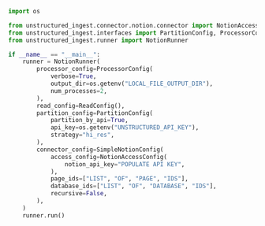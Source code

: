 ```python Python
import os

from unstructured_ingest.connector.notion.connector import NotionAccessConfig, SimpleNotionConfig
from unstructured_ingest.interfaces import PartitionConfig, ProcessorConfig, ReadConfig
from unstructured_ingest.runner import NotionRunner

if __name__ == "__main__":
    runner = NotionRunner(
        processor_config=ProcessorConfig(
            verbose=True,
            output_dir=os.getenv("LOCAL_FILE_OUTPUT_DIR"),
            num_processes=2,
        ),
        read_config=ReadConfig(),
        partition_config=PartitionConfig(
            partition_by_api=True,
            api_key=os.getenv("UNSTRUCTURED_API_KEY"),
            strategy="hi_res",
        ),
        connector_config=SimpleNotionConfig(
            access_config=NotionAccessConfig(
                notion_api_key="POPULATE API KEY",
            ),
            page_ids=["LIST", "OF", "PAGE", "IDS"],
            database_ids=["LIST", "OF", "DATABASE", "IDS"],
            recursive=False,
        ),
    )
    runner.run()
```
